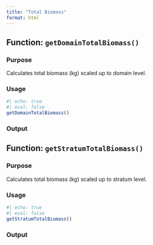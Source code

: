 ```yaml
---
title: "Total Biomass"
format: html
---
```


## Function: `getDomainTotalBiomass()`

### Purpose

Calculates total biomass (kg) scaled up to domain level.

### Usage

```r
#| echo: true
#| eval: false
getDomainTotalBiomass()
```

### Output

## Function: `getStratumTotalBiomass()`

### Purpose

Calculates total biomass (kg) scaled up to stratum level.

### Usage

```r
#| echo: true
#| eval: false
getStratumTotalBiomass()
```

### Output
